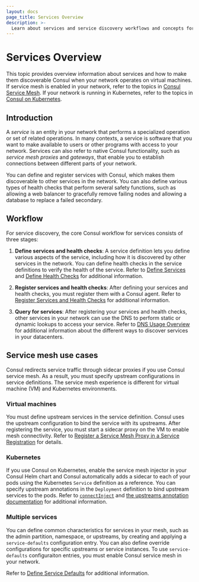 ```yaml
---
layout: docs
page_title: Services Overview
description: >-
  Learn about services and service discovery workflows and concepts for virtual machine environments. 
---
```


# Services Overview
This topic provides overview information about services and how to make them discoverable Consul when your network operates on virtual machines. If service mesh is enabled in your network, refer to the topics in [Consul Service Mesh](/consul/docs/connect/). If your network is running in Kubernetes, refer to the topics in [Consul on Kubernetes](/consul/docs/k8s). 

## Introduction
A _service_ is an entity in your network that performs a specialized operation or set of related operations. In many contexts, a service is software that you want to make available to users or other programs with access to your network. Services can also refer to native Consul functionality, such as _service mesh proxies_ and _gateways_, that enable you to establish connections between different parts of your network. 

You can define and register services with Consul, which makes them discoverable to other services in the network. You can also define various types of health checks that perform several safety functions, such as allowing a web balancer to gracefully remove failing nodes and allowing a database to replace a failed secondary.

## Workflow
For service discovery, the core Consul workflow for services consists of three stages:

1. **Define services and health checks**: A service definition lets you define various aspects of the service, including how it is discovered by other services in the network. You can define health checks in the service definitions to verify the health of the service. Refer to [Define Services](/consul/docs/services/usage/define-services) and [Define Health Checks](/consul/docs/services/usage/checks) for additional information.

1. **Register services and health checks**: After defining your services and health checks, you must register them with a Consul agent. Refer to [Register Services and Health Checks](/consul/docs/services/usage/register-services-checks) for additional information.

1. **Query for services**: After registering your services and health checks, other services in your network can use the DNS to perform static or dynamic lookups to access your service. Refer to [DNS Usage Overview](/consul/docs/services/discovery/dns-overview) for additional information about the different ways to discover services in your datacenters.


## Service mesh use cases
Consul redirects service traffic through sidecar proxies if you use Consul service mesh. As a result, you must specify upstream configurations in service definitions. The service mesh experience is different for virtual machine (VM) and Kubernetes environments.

### Virtual machines
You must define upstream services in the service definition. Consul uses the upstream configuration to bind the service with its upstreams. After registering the service, you must start a sidecar proxy on the VM to enable mesh connectivity. Refer to [Register a Service Mesh Proxy in a Service Registration](/consul/docs/connect/registration/sidecar-service) for details.

### Kubernetes 
If you use Consul on Kubernetes, enable the service mesh injector in your Consul Helm chart and Consul automatically adds a sidecar to each of your pods using the Kubernetes `Service` definition as a reference. You can specify upstream annotations in the `Deployment` definition to bind upstream services to the pods.
Refer to [`connectInject`](/consul/docs/k8s/connect#installation-and-configuration) and [the upstreams annotation documentation](/consul/docs/k8s/annotations-and-labels#consul-hashicorp-com-connect-service-upstreams) for additional information.

### Multiple services
You can define common characteristics for services in your mesh, such as the admin partition, namespace, or upstreams, by creating and applying a `service-defaults` configuration entry. You can also define override configurations for specific upstreams or service instances. To use `service-defaults` configuraiton entries, you must enable Consul service mesh in your network.

Refer to [Define Service Defaults](/consul/docs/services/usage/define-services#define-service-defaults) for additional information.